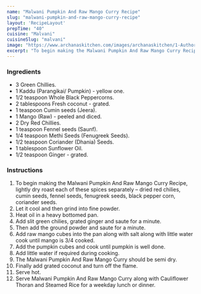 ---
name: "Malwani Pumpkin And Raw Mango Curry Recipe"
slug: "malwani-pumpkin-and-raw-mango-curry-recipe"
layout: 'RecipeLayout'
prepTime: "40"
cuisine: "Malvani"
cuisineSlug: "malvani"
image: "https://www.archanaskitchen.com/images/archanaskitchen/1-Author/jyothir/Malwani_Pumpkin__Raw_Mango_Curry.jpg"
excerpt: "To begin making the Malwani Pumpkin And Raw Mango Curry Recipe, lightly dry roast each of these spices separately – dried red chilies, cumin seeds, fennel seeds, fenugreek seeds, black pepper corn, coriander seeds"
---

### Ingredients

- 3 Green Chillies.
- 1 Kaddu (Parangikai/ Pumpkin) - yellow one.
- 1/2 teaspoon Whole Black Peppercorns.
- 2 tablespoons Fresh coconut - grated.
- 1 teaspoon Cumin seeds (Jeera).
- 1 Mango (Raw) - peeled and diced.
- 2 Dry Red Chillies.
- 1 teaspoon Fennel seeds (Saunf).
- 1/4 teaspoon Methi Seeds (Fenugreek Seeds).
- 1/2 teaspoon Coriander (Dhania) Seeds.
- 1 tablespoon Sunflower Oil.
- 1/2 teaspoon Ginger - grated.

### Instructions

1. To begin making the Malwani Pumpkin And Raw Mango Curry Recipe, lightly dry roast each of these spices separately – dried red chilies, cumin seeds, fennel seeds, fenugreek seeds, black pepper corn, coriander seeds.
1. Let it cool and then grind into fine powder.
1. Heat oil in a heavy bottomed pan.
1. Add slit green chilies, grated ginger and saute for a minute.
1. Then add the ground powder and saute for a minute.
1. Add raw mango cubes into the pan along with salt along with little water cook until mango is 3/4 cooked.
1. Add the pumpkin cubes and cook until pumpkin is well done.
1. Add little water if required during cooking.
1.  The Malwani Pumpkin And Raw Mango Curry should be semi dry.
1. Finally add grated coconut and turn off the flame.
1. Serve hot.
1. Serve Malwani Pumpkin And Raw Mango Curry along with Cauliflower Thoran and Steamed Rice for a weekday lunch or dinner.
